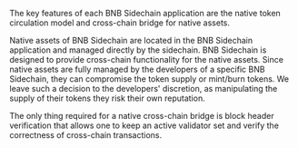 The key features of each BNB Sidechain application are the native token circulation model and cross-chain bridge for native assets. 

Native assets of BNB Sidechain are located in the BNB Sidechain application and managed directly by the sidechain. 
BNB Sidechain is designed to provide cross-chain functionality for the native assets. 
Since native assets are fully managed by the developers of a specific BNB Sidechain, they can compromise the token supply or mint/burn tokens. 
We leave such a decision to the developers' discretion, as manipulating the supply of their tokens they risk their own reputation.

The only thing required for a native cross-chain bridge is block header verification that allows one to keep an active validator set and verify the correctness of cross-chain transactions.

